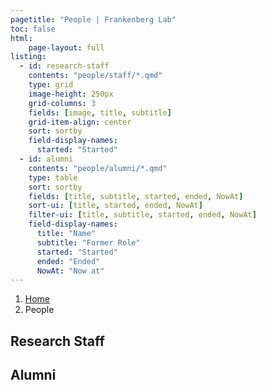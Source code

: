 ```yaml
---
pagetitle: "People | Frankenberg Lab"
toc: false
html:
    page-layout: full
listing:
  - id: research-staff
    contents: "people/staff/*.qmd"
    type: grid
    image-height: 250px
    grid-columns: 3
    fields: [image, title, subtitle]
    grid-item-align: center
    sort: sortby
    field-display-names: 
      started: "Started"
  - id: alumni
    contents: "people/alumni/*.qmd"
    type: table
    sort: sortby
    fields: [title, subtitle, started, ended, NowAt]
    sort-ui: [title, started, ended, NowAt]
    filter-ui: [title, subtitle, started, ended, NowAt]
    field-display-names: 
      title: "Name"
      subtitle: "Former Role"
      started: "Started"
      ended: "Ended"
      NowAt: "Now at"
---
```


```{=html}
<nav aria-label="breadcrumb">
  <ol class="breadcrumb">
    <li class="breadcrumb-item"><a href="index.html">Home</a></li>
    <li class="breadcrumb-item active" aria-current="page">People</li>
  </ol>
</nav>
```


## Research Staff

:::{#research-staff}
:::


## Alumni

:::{#alumni}
:::
